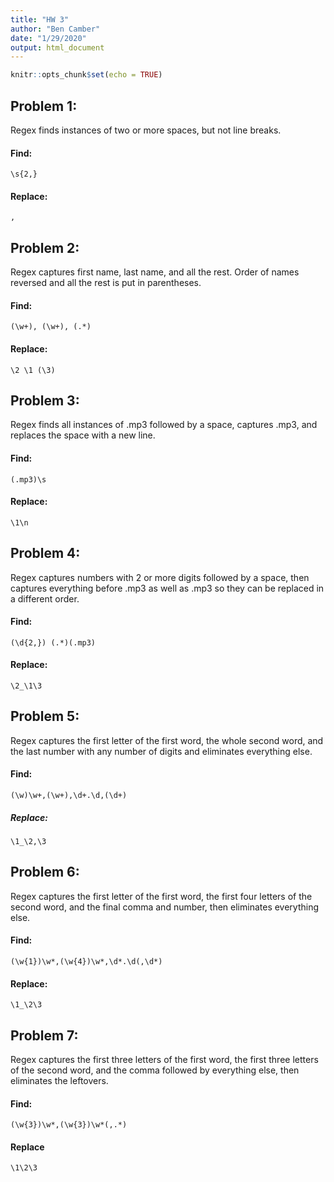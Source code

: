 ```yaml
---
title: "HW 3"
author: "Ben Camber"
date: "1/29/2020"
output: html_document
---
```


```r
knitr::opts_chunk$set(echo = TRUE)
```

## Problem 1:
Regex finds instances of two or more spaces, but not line breaks.

#### Find: 
``` 
\s{2,}

```
#### Replace:
```
,
```



## Problem 2:
Regex captures first name, last name, and all the rest. Order of names reversed and all the rest is put in parentheses.

#### Find:
```
(\w+), (\w+), (.*)
```
#### Replace:
```
\2 \1 (\3)
```


## Problem 3:
Regex finds all instances of .mp3 followed by a space, captures .mp3, and replaces the space with a new line.

#### Find:
```
(.mp3)\s
```
#### Replace:
```
\1\n
```


## Problem 4:
Regex captures numbers with 2 or more digits followed by a space, then captures everything before .mp3 as well as .mp3 so they can be replaced in a different order. 

#### Find:
```
(\d{2,}) (.*)(.mp3)
```

#### Replace:
```
\2_\1\3
```


## Problem 5:
Regex captures the first letter of the first word, the whole second word, and the last number with any number of digits and eliminates everything else. 

#### Find:
```
(\w)\w+,(\w+),\d+.\d,(\d+)
```
##### Replace:
```
\1_\2,\3
```


## Problem 6:
Regex captures the first letter of the first word, the first four letters of the second word, and the final comma and number, then eliminates everything else. 

#### Find:
```
(\w{1})\w*,(\w{4})\w*,\d*.\d(,\d*)
```
#### Replace:
```
\1_\2\3
```


## Problem 7:
Regex captures the first three letters of the first word, the first three letters of the second word, and the comma followed by everything else, then eliminates the leftovers. 

#### Find:
```
(\w{3})\w*,(\w{3})\w*(,.*)
```
#### Replace
```
\1\2\3
```
